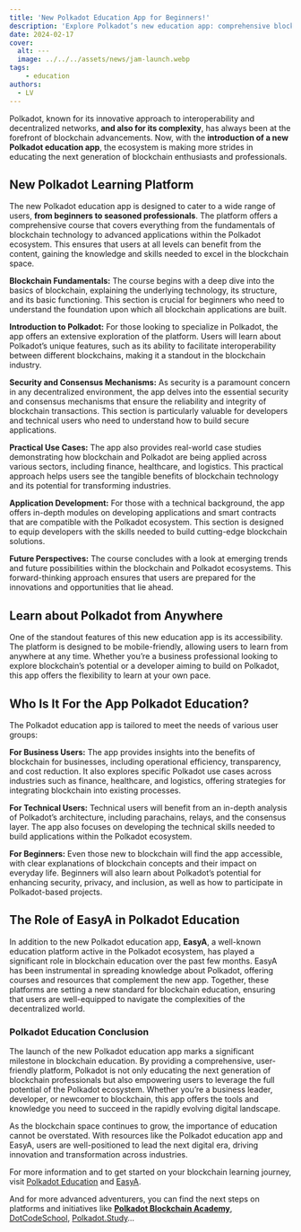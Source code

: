 ```yaml
---
title: 'New Polkadot Education App for Beginners!'
description: 'Explore Polkadot’s new education app: comprehensive blockchain courses for beginners, developers, and businesses.'
date: 2024-02-17
cover:
  alt: ---
  image: ../../../assets/news/jam-launch.webp
tags: 
    - education
authors:
  - LV
---
```

Polkadot, known for its innovative approach to interoperability and decentralized networks, **and also for its complexity**, has always been at the forefront of blockchain advancements. Now, with the **introduction of a new Polkadot education app**, the ecosystem is making more strides in educating the next generation of blockchain enthusiasts and professionals.

New Polkadot Learning Platform
------------------------------

The new Polkadot education app is designed to cater to a wide range of users, **from beginners to seasoned professionals**. The platform offers a comprehensive course that covers everything from the fundamentals of blockchain technology to advanced applications within the Polkadot ecosystem. This ensures that users at all levels can benefit from the content, gaining the knowledge and skills needed to excel in the blockchain space.

**Blockchain Fundamentals:** The course begins with a deep dive into the basics of blockchain, explaining the underlying technology, its structure, and its basic functioning. This section is crucial for beginners who need to understand the foundation upon which all blockchain applications are built.

**Introduction to Polkadot:** For those looking to specialize in Polkadot, the app offers an extensive exploration of the platform. Users will learn about Polkadot’s unique features, such as its ability to facilitate interoperability between different blockchains, making it a standout in the blockchain industry.

**Security and Consensus Mechanisms:** As security is a paramount concern in any decentralized environment, the app delves into the essential security and consensus mechanisms that ensure the reliability and integrity of blockchain transactions. This section is particularly valuable for developers and technical users who need to understand how to build secure applications.

**Practical Use Cases:** The app also provides real-world case studies demonstrating how blockchain and Polkadot are being applied across various sectors, including finance, healthcare, and logistics. This practical approach helps users see the tangible benefits of blockchain technology and its potential for transforming industries.

**Application Development:** For those with a technical background, the app offers in-depth modules on developing applications and smart contracts that are compatible with the Polkadot ecosystem. This section is designed to equip developers with the skills needed to build cutting-edge blockchain solutions.

**Future Perspectives:** The course concludes with a look at emerging trends and future possibilities within the blockchain and Polkadot ecosystems. This forward-thinking approach ensures that users are prepared for the innovations and opportunities that lie ahead.

Learn about Polkadot from Anywhere
----------------------------------

One of the standout features of this new education app is its accessibility. The platform is designed to be mobile-friendly, allowing users to learn from anywhere at any time. Whether you’re a business professional looking to explore blockchain’s potential or a developer aiming to build on Polkadot, this app offers the flexibility to learn at your own pace.

Who Is It For the App Polkadot Education?
-----------------------------------------

The Polkadot education app is tailored to meet the needs of various user groups:

**For Business Users:** The app provides insights into the benefits of blockchain for businesses, including operational efficiency, transparency, and cost reduction. It also explores specific Polkadot use cases across industries such as finance, healthcare, and logistics, offering strategies for integrating blockchain into existing processes.

**For Technical Users:** Technical users will benefit from an in-depth analysis of Polkadot’s architecture, including parachains, relays, and the consensus layer. The app also focuses on developing the technical skills needed to build applications within the Polkadot ecosystem.

**For Beginners:** Even those new to blockchain will find the app accessible, with clear explanations of blockchain concepts and their impact on everyday life. Beginners will also learn about Polkadot’s potential for enhancing security, privacy, and inclusion, as well as how to participate in Polkadot-based projects.

The Role of EasyA in Polkadot Education
---------------------------------------

In addition to the new Polkadot education app, **EasyA**, a well-known education platform active in the Polkadot ecosystem, has played a significant role in blockchain education over the past few months. EasyA has been instrumental in spreading knowledge about Polkadot, offering courses and resources that complement the new app. Together, these platforms are setting a new standard for blockchain education, ensuring that users are well-equipped to navigate the complexities of the decentralized world.

### Polkadot Education Conclusion

The launch of the new Polkadot education app marks a significant milestone in blockchain education. By providing a comprehensive, user-friendly platform, Polkadot is not only educating the next generation of blockchain professionals but also empowering users to leverage the full potential of the Polkadot ecosystem. Whether you’re a business leader, developer, or newcomer to blockchain, this app offers the tools and knowledge you need to succeed in the rapidly evolving digital landscape.

As the blockchain space continues to grow, the importance of education cannot be overstated. With resources like the Polkadot education app and EasyA, users are well-positioned to lead the next digital era, driving innovation and transformation across industries.

For more information and to get started on your blockchain learning journey, visit [Polkadot Education](https://www.polkadot.education/en) and [EasyA](https://www.easya.io/).

And for more advanced adventurers, you can find the next steps on platforms and initiatives like **[Polkadot Blockchain Academy](https://dablock.com/ecosystem/polkadot-blockchain-academy/)**, [DotCodeSchool](https://dotcodeschool.com/), [Polkadot.Study](https://polkadot.study/)…